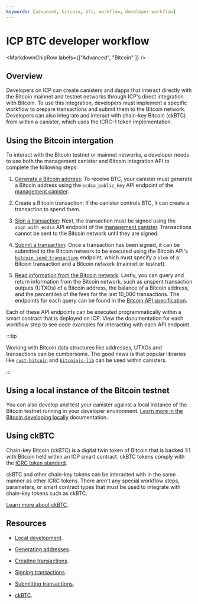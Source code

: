 ```yaml
---
keywords: [advanced, bitcoin, btc, workflow, developer workflow]
---
```



# ICP BTC developer workflow

<MarkdownChipRow labels={["Advanced", "Bitcoin" ]} />

## Overview

Developers on ICP can create canisters and dapps that interact directly with the Bitcoin mainnet and testnet networks through ICP's direct integration with Bitcoin. To use this integration, developers must implement a specific workflow to prepare transactions and submit them to the Bitcoin network. Developers can also integrate and interact with chain-key Bitcoin (ckBTC) from within a canister, which uses the ICRC-1 token implementation.

## Using the Bitcoin intergation

To interact with the Bitcoin testnet or mainnet networks, a developer needs to use both the management canister and Bitcoin integration API to complete the following steps:

1. [Generate a Bitcoin address](generate-addresses.mdx): To receive BTC, your canister must generate a Bitcoin address using the `ecdsa_public_key` API endpoint of the [management canister](/docs/current/developer-docs/smart-contracts/advanced-features/management-canister#signing-and-submitting-bitcoin-transactions).

2. Create a Bitcoin transaction: If the canister controls BTC, it can create a transaction to spend them.

2. [Sign a transaction](sign-transactions.mdx): Next, the transaction must be signed using the `sign_with_ecdsa` API endpoint of the [management canister](/docs/current/developer-docs/smart-contracts/advanced-features/management-canister#signing-and-submitting-bitcoin-transactions). Transactions cannot be sent to the Bitcoin network until they are signed.

3. [Submit a transaction](submit-transactions.mdx): Once a transaction has been signed, it can be submitted to the Bitcoin network to be executed using the Bitcoin API's [`bitcoin_send_transaction`](/docs/current/references/ic-interface-spec#ic-bitcoin_send_transaction) endpoint, which must specify a `blob` of a Bitcoin transaction and a Bitcoin network (mainnet or testnet).

4. [Read information from the Bitcoin network](read-state.mdx): Lastly, you can query and return information from the Bitcoin network, such as unspent transaction outputs (UTXOs) of a Bitcoin address, the balance of a Bitcoin address, and the percentiles of the fees for the last 10_000 transactions. The endpoints for each query can be found in the [Bitcoin API specification](/docs/current/references/ic-interface-spec#ic-bitcoin-api).

Each of these API endpoints can be executed programmatically within a smart contract that is deployed on ICP. View the documentation for each workflow step to see code examples for interacting with each API endpoint.

:::tip

Working with Bitcoin data structures like addresses, UTXOs and transactions can be cumbersome. The good news is that popular libraries like [`rust-bitcoin`](https://github.com/rust-bitcoin/rust-bitcoin) and [`bitcoinjs-lib`](https://github.com/bitcoinjs/bitcoinjs-lib) can be used within canisters.

:::

## Using a local instance of the Bitcoin testnet

You can also develop and test your canister against a local instance of the Bitcoin testnet running in your developer environment. [Learn more in the Bitcoin developing locally](local-development.mdx) documentation.

## Using ckBTC

Chain-key Bitcoin (ckBTC) is a digital twin token of Bitcoin that is backed 1:1 with Bitcoin held within an ICP smart contract. ckBTC tokens comply with the [ICRC token standard](/docs/current/developer-docs/multi-chain/bitcoin/ckbtc/overview).

ckBTC and other chain-key tokens can be interacted with in the same manner as other ICRC tokens. There aren't any special workflow steps, parameters, or smart contract types that must be used to integrate with chain-key tokens such as ckBTC.

[Learn more about ckBTC](/docs/current/developer-docs/multi-chain/bitcoin/ckbtc/overview).

## Resources

- [Local development](local-development.mdx).

- [Generating addresses](generate-addresses.mdx).

- [Creating transactions](create-transactions.mdx).

- [Signing transactions](sign-transactions.mdx).

- [Submitting transactions](submit-transactions.mdx).

- [ckBTC](/docs/current/developer-docs/multi-chain/bitcoin/ckbtc/overview).
